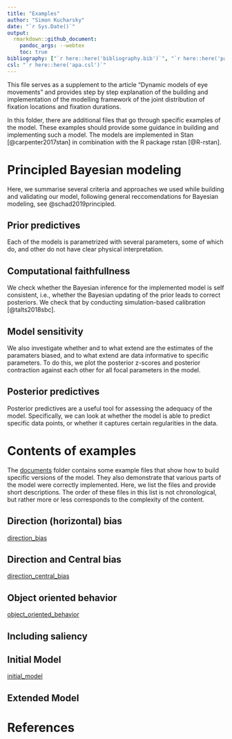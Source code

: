 ```yaml
---
title: "Examples"
author: "Simon Kucharsky"
date: "`r Sys.Date()`"
output: 
  rmarkdown::github_document:
    pandoc_args: --webtex
    toc: true
bibliography: ["`r here::here('bibliography.bib')`", "`r here::here('packages.bib')`"]
csl: "`r here::here('apa.csl')`"
---
```


This file serves as a supplement to the article "Dynamic models of eye movements" and provides step by step explanation of the building and implementation of the modelling framework of the joint distribution of fixation locations and fixation durations.

In this folder, there are additional files that go through specific examples of the model. These examples should provide some guidance in building and implementing such a model. The models are implemented in Stan [@carpenter2017stan] in combination with the R package rstan [@R-rstan].

# Principled Bayesian modeling

Here, we summarise several criteria and approaches we used while building and validating our model, following general reccomendations for Bayesian modeling, see @schad2019principled.

## Prior predictives

Each of the models is parametrized with several parameters, some of which do, and other do not have clear physical interpretation. 

## Computational faithfullness

We check whether the Bayesian inference for the implemented model is self consistent, i.e., whether the Bayesian updating of the prior leads to correct posteriors. We check that by conducting simulation-based calibration [@talts2018sbc].

## Model sensitivity

We also investigate whether and to what extend are the estimates of the paramaters biased, and to what extend are data informative to specific parameters. To do this, we plot the posterior z-scores and posterior contraction against each other for all focal parameters in the model.

## Posterior predictives

Posterior predictives are a useful tool for assessing the adequacy of the model. Specifically, we can look at whether the model is able to predict specific data points, or whether it captures certain regularities in the data.

# Contents of examples

The [documents](/) folder contains some example files that show how to build specific versions of the model. They also demonstrate that various parts of the model were correctly implemented. Here, we list the files and provide short descriptions. The order of these files in this list is not chronological, but rather more or less corresponds to the complexity of the content.

## Direction (horizontal) bias

[direction_bias](direction_bias.md)

## Direction and Central bias

[direction_central_bias](direction_central_bias.md)

## Object oriented behavior

[object_oriented_behavior](object_oriented_behavior.md)

## Including saliency


## Initial Model

[initial_model](initial_model.md)

## Extended Model


# References
